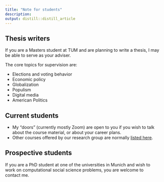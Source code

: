 ```yaml
---
title: "Note for students"
description: 
output: distill::distill_article
---
```


## Thesis writers 

If you are a Masters student at TUM and are planning to write a thesis, I may be able to serve as your adviser. 

The core topics for supervision are:

- Elections and voting behavior
- Economic policy
- Globalization
- Populism
- Digital media
- American Politics

## Current students

- My "doors" (currently mostly Zoom) are open to you if you wish to talk about the course material, or about your career plans.
- Other courses offered by our research group are normally [listed here](https://www.hfp.tum.de/en/digitalgovernance/teaching/).

## Prospective students 

If you are a PhD student at one of the universities in Munich and wish to work on computational social science problems, you are welcome to contact me.
